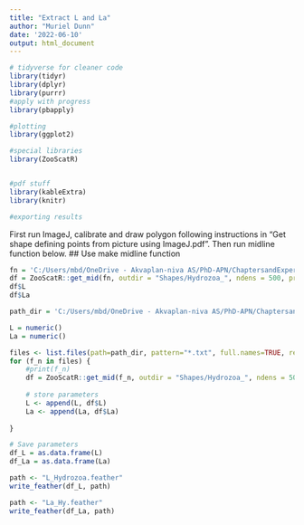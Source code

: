 ---
title: "Extract L and La"
author: "Muriel Dunn"
date: '2022-06-10'
output: html_document
---

```{r setup, warning=FALSE, message=FALSE}
# tidyverse for cleaner code
library(tidyr)
library(dplyr)
library(purrr)
#apply with progress
library(pbapply)

#plotting
library(ggplot2)

#special libraries
library(ZooScatR)


#pdf stuff
library(kableExtra)
library(knitr)

#exporting results
```
First run ImageJ, calibrate and draw polygon following instructions in "Get shape defining points from picture using ImageJ.pdf". Then run midline function below.
## Use make midline function
```{r midline, warning=FALSE, message=FALSE}
fn = 'C:/Users/mbd/OneDrive - Akvaplan-niva AS/PhD-APN/ChaptersandExperiments/AZKABAN-light/ZoopMix_paper/New folder/Muriel KB3 DI/Hydrozoa/KB3_TT_150122_0026.txt'
df = ZooScatR::get_mid(fn, outdir = "Shapes/Hydrozoa_", ndens = 500, prec = 2, rot =TRUE, res = 0.02)
df$L
df$La
```
```{r get_mid, warning=False, message=False}
path_dir = 'C:/Users/mbd/OneDrive - Akvaplan-niva AS/PhD-APN/ChaptersandExperiments/AZKABAN-light/ZoopMix_paper/New folder/Muriel KB3 DI/Hydrozoa/'

L = numeric()
La = numeric()

files <- list.files(path=path_dir, pattern="*.txt", full.names=TRUE, recursive=FALSE)
for (f_n in files) {
    #print(f_n)
    df = ZooScatR::get_mid(f_n, outdir = "Shapes/Hydrozoa_", ndens = 500, prec = 2, rot = TRUE, res = 0.02) # load file
  
    # store parameters
    L <- append(L, df$L)
    La <- append(La, df$La)
    
}
```

``` {r save, warning=False, message=False}
# Save parameters
df_L = as.data.frame(L)
df_La = as.data.frame(La)

path <- "L_Hydrozoa.feather"
write_feather(df_L, path)

path <- "La_Hy.feather"
write_feather(df_La, path)

```